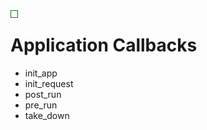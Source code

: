 <div style="float:left; border:thin solid green; padding: 5px; margin-right: 15px;">
{{Template:Callback Types}}
</div>

= Application Callbacks =

* init_app
* init_request
* post_run
* pre_run
* take_down